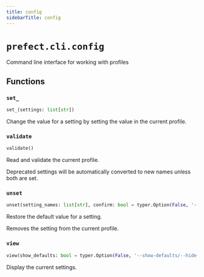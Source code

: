 ```yaml
---
title: config
sidebarTitle: config
---
```


# `prefect.cli.config`



Command line interface for working with profiles


## Functions

### `set_` <sup><a href="https://github.com/PrefectHQ/prefect/blob/main/src/prefect/cli/config.py#L39" target="_blank"><Icon icon="github" style="width: 14px; height: 14px;" /></a></sup>

```python
set_(settings: list[str])
```


Change the value for a setting by setting the value in the current profile.


### `validate` <sup><a href="https://github.com/PrefectHQ/prefect/blob/main/src/prefect/cli/config.py#L85" target="_blank"><Icon icon="github" style="width: 14px; height: 14px;" /></a></sup>

```python
validate()
```


Read and validate the current profile.

Deprecated settings will be automatically converted to new names unless both are
set.


### `unset` <sup><a href="https://github.com/PrefectHQ/prefect/blob/main/src/prefect/cli/config.py#L102" target="_blank"><Icon icon="github" style="width: 14px; height: 14px;" /></a></sup>

```python
unset(setting_names: list[str], confirm: bool = typer.Option(False, '--yes', '-y'))
```


Restore the default value for a setting.

Removes the setting from the current profile.


### `view` <sup><a href="https://github.com/PrefectHQ/prefect/blob/main/src/prefect/cli/config.py#L173" target="_blank"><Icon icon="github" style="width: 14px; height: 14px;" /></a></sup>

```python
view(show_defaults: bool = typer.Option(False, '--show-defaults/--hide-defaults', help=show_defaults_help), show_sources: bool = typer.Option(True, '--show-sources/--hide-sources', help=show_sources_help), show_secrets: bool = typer.Option(False, '--show-secrets/--hide-secrets', help='Toggle display of secrets setting values.'))
```


Display the current settings.

